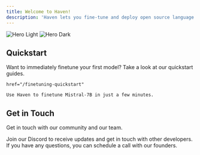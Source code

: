 ```yaml
---
title: Welcome to Haven!
description: 'Haven lets you fine-tune and deploy open source language models without having to write code or manage GPU infrastructure.'
---
```


<img
  className="block dark:hidden"
  src="/images/hero-light.svg"
  alt="Hero Light"
/>
<img
  className="hidden dark:block"
  src="/images/hero-dark.svg"
  alt="Hero Dark"
/>

## Quickstart

Want to immediately finetune your first model? Take a look at our quickstart guides.

<CardGroup cols={2}>
  <Card
    title="Finetune your First Model"
    icon="dumbbell"


    href="/finetuning-quickstart"
  >
    Use Haven to finetune Mistral-7B in just a few minutes.
  </Card>
</CardGroup>

## Get in Touch

Get in touch with our community and our team.

<CardGroup cols={2}>
  <Card
    title="Join our Discord"
    icon="discord"
    href="https://discord.com/invite/JDjbfp6q2G"
  >
    Join our Discord to receive updates and get in touch with other developers.
  </Card>
  <Card
    title="Talk to the founders"
    icon="phone"
    href="https://cal.com/justus-mattern-xfnomx/haven-community-call"
  >
    If you have any questions, you can schedule a call with our founders.
  </Card>
</CardGroup>
